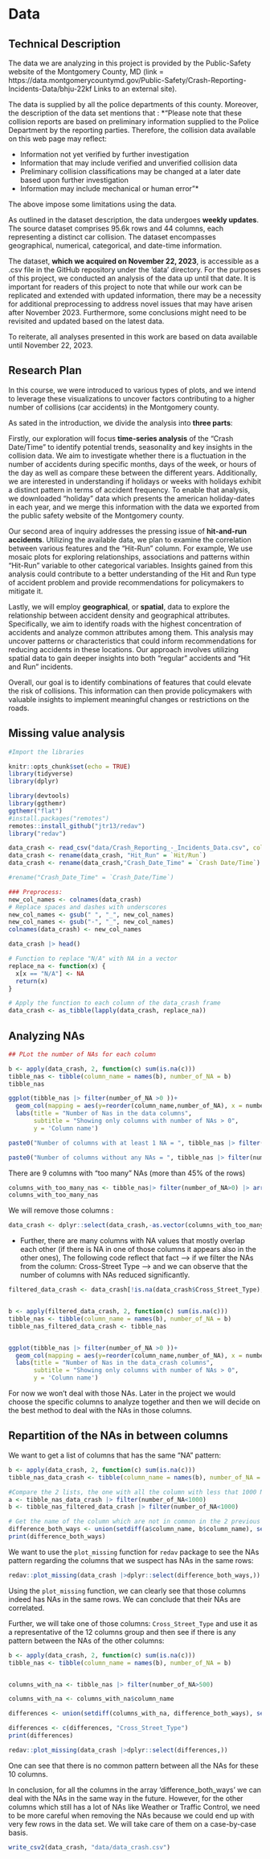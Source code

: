 # Data

## Technical Description

The data we are analyzing in this project is provided by the Public-Safety website of the Montgomery County, MD (link = https://data.montgomerycountymd.gov/Public-Safety/Crash-Reporting-Incidents-Data/bhju-22kf Links to an external site). 

The data is supplied by all the police departments of this county. Moreover, the description of the data set mentions that :
*"Please note that these collision reports are based on preliminary information supplied to the Police Department by the reporting parties. Therefore, the collision data available on this web page may reflect:

- Information not yet verified by further investigation
- Information that may include verified and unverified collision data
- Preliminary collision classifications may be changed at a later date based upon further investigation
- Information may include mechanical or human error"*

The above impose some limitations using the data.

As outlined in the dataset description, the data undergoes **weekly updates**. The source dataset comprises 95.6k rows and 44 columns, each representing a distinct car collision. The dataset encompasses geographical, numerical, categorical, and date-time information.

The dataset, **which we acquired on November 22, 2023**, is accessible as a .csv file in the GitHub repository under the 'data' directory. For the purposes of this project, we conducted an analysis of the data up until that date. It is important for readers of this project to note that while our work can be replicated and extended with updated information, there may be a necessity for additional preprocessing to address novel issues that may have arisen after November 2023. Furthermore, some conclusions might need to be revisited and updated based on the latest data.

To reiterate, all analyses presented in this work are based on data available until November 22, 2023.



## Research Plan
In this course, we were introduced to various types of plots, and we intend to leverage these visualizations to uncover factors contributing to a higher number of collisions (car accidents) in the Montgomery county.

As sated in the introduction, we divide the analysis into **three parts**:

Firstly, our exploration will focus **time-series analysis** of the "Crash Date/Time" to identify potential trends, seasonality and key insights in the collision data. We aim to investigate whether there is a fluctuation in the number of accidents during specific months, days of the week, or hours of the day as well as compare these between the different years. Additionally, we are interested in understanding if holidays or weeks with holidays exhibit a distinct pattern in terms of accident frequency. To enable that analysis, we downloaded "holiday" data which presents the american holiday-dates in each year, and we merge this information with the data we exported from the public safety website of the Montgomery county.

Our second area of inquiry addresses the pressing issue of **hit-and-run accidents**. Utilizing the available data, we plan to examine the correlation between various features and the "Hit-Run" column. For example, We use mosaic plots for exploring relationships, associations and patterns within "Hit-Run" variable to other categorical variables. Insights gained from this analysis could contribute to a better understanding of the Hit and Run type of accident problem and provide recommendations for policymakers to mitigate it.

Lastly, we will employ **geographical**, or **spatial**, data to explore the relationship between accident density and geographical attributes. Specifically, we aim to identify roads with the highest concentration of accidents and analyze common attributes among them. This analysis may uncover patterns or characteristics that could inform recommendations for reducing accidents in these locations. Our approach involves utilizing spatial data to gain deeper insights into both "regular" accidents and "Hit and Run" incidents.

Overall, our goal is to identify combinations of features that could elevate the risk of collisions. This information can then provide policymakers with valuable insights to implement meaningful changes or restrictions on the roads.



## Missing value analysis

```r
#Import the libraries

knitr::opts_chunk$set(echo = TRUE)
library(tidyverse)
library(dplyr)

library(devtools)
library(ggthemr)
ggthemr("flat")
#install.packages("remotes")
remotes::install_github("jtr13/redav")
library("redav")

```



```r
data_crash <- read_csv("data/Crash_Reporting_-_Incidents_Data.csv", col_types = cols('Local Case Number' = col_character())) # the 2nd column contains string and not number that's why we specify it.
data_crash <- rename(data_crash, "Hit_Run" = `Hit/Run`) 
data_crash <- rename(data_crash,"Crash_Date_Time" = `Crash Date/Time`)

#rename("Crash_Date_Time" = `Crash_Date/Time`)

### Preprocess:
new_col_names <- colnames(data_crash)
# Replace spaces and dashes with underscores
new_col_names <- gsub(" ", "_", new_col_names)
new_col_names <- gsub("-", "_", new_col_names)
colnames(data_crash) <- new_col_names

data_crash |> head()
```

```r
# Function to replace "N/A" with NA in a vector
replace_na <- function(x) {
  x[x == "N/A"] <- NA
  return(x)
}

# Apply the function to each column of the data_crash frame
data_crash <- as_tibble(lapply(data_crash, replace_na))
```


## Analyzing NAs


```r
## PLot the number of NAs for each column

b <- apply(data_crash, 2, function(c) sum(is.na(c)))
tibble_nas <- tibble(column_name = names(b), number_of_NA = b)
tibble_nas

ggplot(tibble_nas |> filter(number_of_NA >0 ))+
  geom_col(mapping = aes(y=reorder(column_name,number_of_NA), x = number_of_NA)) +
  labs(title = "Number of Nas in the data columns",
       subtitle = "Showing only columns with number of NAs > 0",
       y = 'Column name')


```



```r

paste0("Number of columns with at least 1 NA = ", tibble_nas |> filter(number_of_NA > 0) |> nrow())

paste0("Number of columns without any NAs = ", tibble_nas |> filter(number_of_NA == 0) |> nrow())

```

There are 9 columns with "too many" NAs (more than 45% of the rows)
```r
columns_with_too_many_nas <- tibble_nas|> filter(number_of_NA>0) |> arrange(number_of_NA) |> filter(number_of_NA > 45000)
columns_with_too_many_nas
```
We will remove those columns :

```r
data_crash <- dplyr::select(data_crash,-as.vector(columns_with_too_many_nas$column_name))
```


+ Further, there are many columns with NA values that mostly overlap each other (if there is NA in one of those columns it appears also in the other ones), The following code reflect that fact --> if we filter the NAs from the column: Cross-Street Type --> and we can observe that the number of columns with NAs reduced significantly.


```r
filtered_data_crash <- data_crash[!is.na(data_crash$Cross_Street_Type),]


b <- apply(filtered_data_crash, 2, function(c) sum(is.na(c)))
tibble_nas <- tibble(column_name = names(b), number_of_NA = b)
tibble_nas_filtered_data_crash <- tibble_nas


ggplot(tibble_nas |> filter(number_of_NA >0 ))+
  geom_col(mapping = aes(y=reorder(column_name,number_of_NA), x = number_of_NA)) +
  labs(title = "Number of Nas in the data_crash columns",
       subtitle = "Showing only columns with number of NAs > 0",
       y = 'Column name')
```

For now we won't deal with those NAs. Later in the project we would choose the specific columns to analyze together and then we will decide on the best method to deal with the NAs in those columns.

## Repartition of the NAs in between columns

We want to get a list of columns that has the same "NA" pattern:

```r
b <- apply(data_crash, 2, function(c) sum(is.na(c)))
tibble_nas_data_crash <- tibble(column_name = names(b), number_of_NA = b)

#Compare the 2 lists, the one with all the column with less that 1000 NAs and the lists with the same conditions but after removing all the NAs row in the column "Cross-Street Type"
a <- tibble_nas_data_crash |> filter(number_of_NA<1000)
b <- tibble_nas_filtered_data_crash |> filter(number_of_NA<1000)

# Get the name of the column which are not in common in the 2 previous list
difference_both_ways <- union(setdiff(a$column_name, b$column_name), setdiff(b$column_name, a$column_name))
print(difference_both_ways)
```

We want to use the `plot_missing` function for `redav` package to see the NAs pattern regarding the columns that we suspect has NAs in the same rows:

```r
redav::plot_missing(data_crash |>dplyr::select(difference_both_ways,))
```

Using the `plot_missing` function, we can clearly see that those columns indeed has NAs in the same rows. We can conclude that their NAs are correlated.

Further, we will take one of those columns: `Cross_Street_Type` and use it as a representative of the 12 columns group and then see if there is any pattern between the NAs of the other columns:

```r
b <- apply(data_crash, 2, function(c) sum(is.na(c)))
tibble_nas <- tibble(column_name = names(b), number_of_NA = b)


columns_with_na <- tibble_nas |> filter(number_of_NA>500) 

columns_with_na <- columns_with_na$column_name

differences <- union(setdiff(columns_with_na, difference_both_ways), setdiff(difference_both_ways, columns_with_na))

differences <- c(differences, "Cross_Street_Type")
print(differences)

redav::plot_missing(data_crash |>dplyr::select(differences,))
```

One can see that there is no common pattern between all the NAs for these 10 columns.

In conclusion, for all the columns in the array 'difference_both_ways' we can deal with the NAs in the same way in the future. However, for the other columns which still has a lot of NAs like Weather or Traffic Control, we need to be more careful when removing the NAs because we could end up with very few rows in the data set. We will take care of them on a case-by-case basis.



```r
write_csv2(data_crash, "data/data_crash.csv")
```


